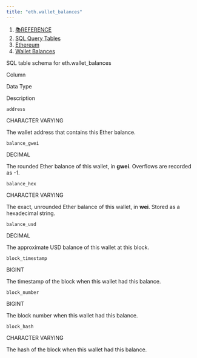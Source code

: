 ```yaml
---
title: "eth.wallet_balances"
---
```


1. [📚REFERENCE](/reference)
2. [SQL Query Tables](/reference/sql-query-tables)
3. [Ethereum](/reference/sql-query-tables/ethereum)
4. [Wallet Balances](/reference/sql-query-tables/ethereum/wallet-balances)

SQL table schema for eth.wallet\_balances

Column

Data Type

Description

`address`

CHARACTER VARYING

The wallet address that contains this Ether balance.

`balance_gwei`

DECIMAL

The rounded Ether balance of this wallet, in **gwei**. Overflows are recorded as -1.

`balance_hex`

CHARACTER VARYING

The exact, unrounded Ether balance of this wallet, in **wei**. Stored as a hexadecimal string.

`balance_usd`

DECIMAL

The approximate USD balance of this wallet at this block.

`block_timestamp`

BIGINT

The timestamp of the block when this wallet had this balance.

`block_number`

BIGINT

The block number when this wallet had this balance.

`block_hash`

CHARACTER VARYING

The hash of the block when this wallet had this balance.
